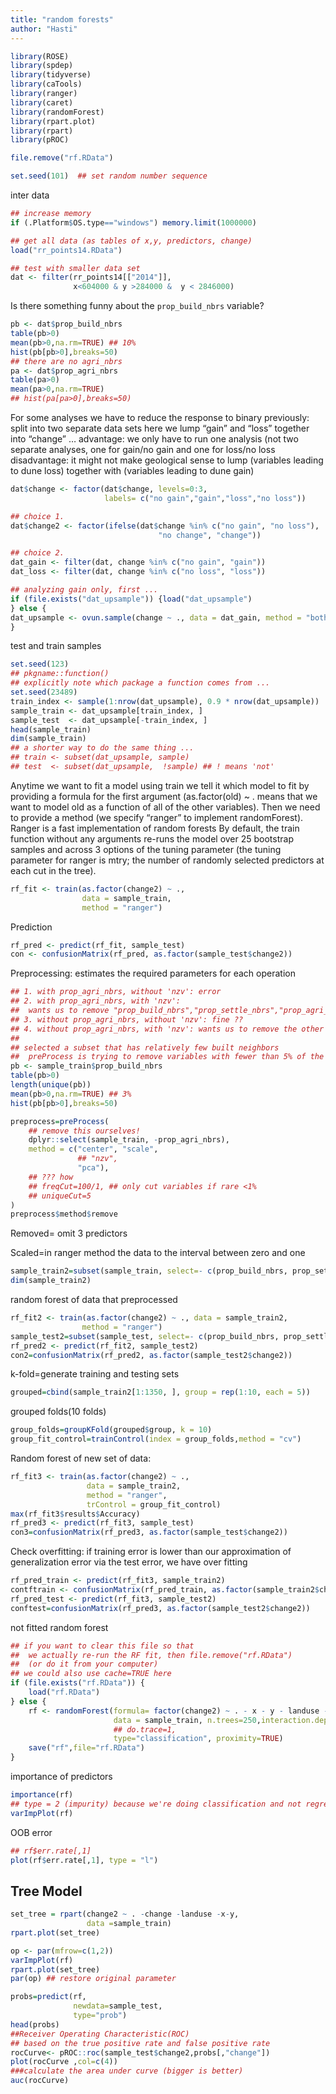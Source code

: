 ```yaml
---
title: "random forests"
author: "Hasti"
---
```


```r
library(ROSE)
library(spdep)
library(tidyverse)
library(caTools)
library(ranger)
library(caret)
library(randomForest)
library(rpart.plot)
library(rpart)
library(pROC)
```

```r
file.remove("rf.RData")
```

```r
set.seed(101)  ## set random number sequence
```

inter data
```r
## increase memory
if (.Platform$OS.type=="windows") memory.limit(1000000)

## get all data (as tables of x,y, predictors, change)
load("rr_points14.RData")

## test with smaller data set
dat <- filter(rr_points14[["2014"]],
              x<604000 & y >284000 &  y < 2846000)
```

Is there something funny about the `prop_build_nbrs` variable?

```r
pb <- dat$prop_build_nbrs
table(pb>0)
mean(pb>0,na.rm=TRUE) ## 10%
hist(pb[pb>0],breaks=50)
## there are no agri_nbrs
pa <- dat$prop_agri_nbrs
table(pa>0)
mean(pa>0,na.rm=TRUE)
## hist(pa[pa>0],breaks=50)
```
For some analyses we have to reduce the response to binary
previously: split into two separate data sets
here we lump "gain" and "loss" together into "change" ...
advantage: we only have to run one analysis (not two separate analyses, one
for gain/no gain and one for loss/no loss
disadvantage: it might not make geological sense to lump (variables leading to dune loss)
together with (variables leading to dune gain)

```r
dat$change <- factor(dat$change, levels=0:3,
                     labels= c("no gain","gain","loss","no loss"))

## choice 1.
dat$change2 <- factor(ifelse(dat$change %in% c("no gain", "no loss"),
                                 "no change", "change"))

## choice 2.
dat_gain <- filter(dat, change %in% c("no gain", "gain")) 
dat_loss <- filter(dat, change %in% c("no loss", "loss"))

## analyzing gain only, first ...
if (file.exists("dat_upsample")) {load("dat_upsample")
} else {
dat_upsample <- ovun.sample(change ~ ., data = dat_gain, method = "both", N=1500)$data
}
```
test and train samples

```r
set.seed(123)
## pkgname::function()
## explicitly note which package a function comes from ...
set.seed(23489)
train_index <- sample(1:nrow(dat_upsample), 0.9 * nrow(dat_upsample))
sample_train <- dat_upsample[train_index, ]
sample_test  <- dat_upsample[-train_index, ]
head(sample_train)
dim(sample_train)
## a shorter way to do the same thing ...
## train <- subset(dat_upsample, sample)
## test  <- subset(dat_upsample,  !sample) ## ! means 'not'
```

Anytime we want to fit a model using train we tell it which model to fit by providing a formula for the first argument (as.factor(old) ~ . means that we want to model old as a function of all of the other variables). Then we need to provide a method (we specify "ranger" to implement randomForest).
Ranger is a fast implementation of random forests 
By default, the train function without any arguments re-runs the model over 25 bootstrap samples and across 3 options of the tuning parameter (the tuning parameter for ranger is mtry; the number of randomly selected predictors at each cut in the tree).

```r
rf_fit <- train(as.factor(change2) ~ .,
                data = sample_train,
                method = "ranger")
```

Prediction

```r
rf_pred <- predict(rf_fit, sample_test)
con <- confusionMatrix(rf_pred, as.factor(sample_test$change2))
```
Preprocessing: estimates the required parameters for each operation 

```r
## 1. with prop_agri_nbrs, without 'nzv': error
## 2. with prop_agri_nbrs, with 'nzv':
##  wants us to remove "prop_build_nbrs","prop_settle_nbrs","prop_agri_nbrs"
## 3. without prop_agri_nbrs, without 'nzv': fine ??
## 4. without prop_agri_nbrs, with 'nzv': wants us to remove the other two
##
## selected a subset that has relatively few built neighbors
##  preProcess is trying to remove variables with fewer than 5% of the minority
pb <- sample_train$prop_build_nbrs
table(pb>0)
length(unique(pb))
mean(pb>0,na.rm=TRUE) ## 3%
hist(pb[pb>0],breaks=50)

preprocess=preProcess(
    ## remove this ourselves!
    dplyr::select(sample_train, -prop_agri_nbrs),
    method = c("center", "scale",
               ## "nzv",
               "pca"),
    ## ??? how 
    ## freqCut=100/1, ## only cut variables if rare <1%
    ## uniqueCut=5
)
preprocess$method$remove

```

Removed= omit 3 predictors

Scaled=in ranger method the data to the interval between zero and one

```r
sample_train2=subset(sample_train, select=- c(prop_build_nbrs, prop_settle_nbrs, prop_agri_nbrs))
dim(sample_train2)
```

random forest of data that preprocessed
```r
rf_fit2 <- train(as.factor(change2) ~ ., data = sample_train2,
                method = "ranger")
sample_test2=subset(sample_test, select=- c(prop_build_nbrs, prop_settle_nbrs, prop_agri_nbrs))
rf_pred2 <- predict(rf_fit2, sample_test2)
con2=confusionMatrix(rf_pred2, as.factor(sample_test2$change2))
```
k-fold=generate training and testing sets
```r
grouped=cbind(sample_train2[1:1350, ], group = rep(1:10, each = 5))
```
grouped folds(10 folds)

```r
group_folds=groupKFold(grouped$group, k = 10)
group_fit_control=trainControl(index = group_folds,method = "cv")
```

Random forest of new set of data:

```r
rf_fit3 <- train(as.factor(change2) ~ .,
                 data = sample_train2,
                 method = "ranger",
                 trControl = group_fit_control)
max(rf_fit3$results$Accuracy)
rf_pred3 <- predict(rf_fit3, sample_test)
con3=confusionMatrix(rf_pred3, as.factor(sample_test$change2))
```

Check overfitting: if training error is lower than our approximation of generalization error via the test error, we have over fitting

```r
rf_pred_train <- predict(rf_fit3, sample_train2)
contftrain <- confusionMatrix(rf_pred_train, as.factor(sample_train2$change2))
rf_pred_test <- predict(rf_fit3, sample_test2)
conftest=confusionMatrix(rf_pred3, as.factor(sample_test2$change2))
```

not fitted random forest

```r
## if you want to clear this file so that
##  we actually re-run the RF fit, then file.remove("rf.RData")
##  (or do it from your computer)
## we could also use cache=TRUE here
if (file.exists("rf.RData")) {
    load("rf.RData")
} else {
    rf <- randomForest(formula= factor(change2) ~ . - x - y - landuse - change,
                       data = sample_train, n.trees=250,interaction.depth=7,
                       ## do.trace=1,
                       type="classification", proximity=TRUE)
    save("rf",file="rf.RData")
}
```

importance of predictors

```r
importance(rf)
## type = 2 (impurity) because we're doing classification and not regression
varImpPlot(rf)
```

OOB error
```r
## rf$err.rate[,1]
plot(rf$err.rate[,1], type = "l")
```

## Tree Model

```r
set_tree = rpart(change2 ~ . -change -landuse -x-y,
                 data =sample_train)
rpart.plot(set_tree)
```

```r
op <- par(mfrow=c(1,2))
varImpPlot(rf)
rpart.plot(set_tree)
par(op) ## restore original parameter
```

```r
probs=predict(rf,
              newdata=sample_test,
              type="prob")
head(probs)
##Receiver Operating Characteristic(ROC)
## based on the true positive rate and false positive rate
rocCurve<- pROC::roc(sample_test$change2,probs[,"change"])
plot(rocCurve ,col=c(4))
###calculate the area under curve (bigger is better)
auc(rocCurve)
```

